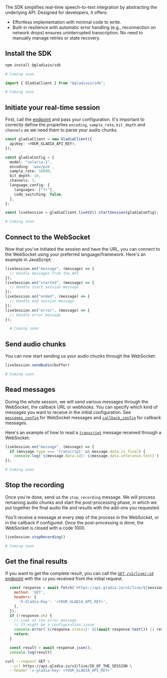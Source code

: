 
The SDK simplifies real-time speech-to-text integration by abstracting the underlying API. Designed for developers, it offers:
- Effortless implementation with minimal code to write.
- Built-in resilience with automatic error handling (e.g., reconnection on network drops) ensures uninterrupted transcription. No need to manually manage retries or state recovery.

## Install the SDK

<CodeGroup>

```sh JavaScript
npm install @gladiaio/sdk
```

```sh Python
# Coming soon
```

</CodeGroup>

<CodeGroup>

```javascript JavaScript
import { GladiaClient } from "@gladiaio/sdk";
```

```python Python
# Coming soon
```

</CodeGroup>

## Initiate your real-time session

First, call the [ endpoint](/api-reference/v2/live/init) and pass your configuration.
It's important to correctly define the properties `encoding`, `sample_rate`, `bit_depth` and `channels` as we need them to parse your audio chunks.

<CodeGroup>

```typescript JavaScript
const gladiaClient = new GladiaClient({
  apiKey: <YOUR_GLADIA_API_KEY>,
});

const gladiaConfig = {
  model: "solaria-1",
  encoding: 'wav/pcm',
  sample_rate: 16000,
  bit_depth: 16,
  channels: 1,
  language_config: {
    languages: ["fr"],
    code_switching: false,
  },
};

const liveSession = gladiaClient.liveV2().startSession(gladiaConfig);
```

```python Python
# Coming soon
```

</CodeGroup>


## Connect to the WebSocket

Now that you've initiated the session and have the URL, you can connect to the WebSocket using your preferred language/framework. Here's an example in JavaScript:

<CodeGroup>

```typescript JavaScript
liveSession.on("message", (message) => {
  // Handle messages from the API
});
liveSession.on("started", (message) => {
  // Handle start session message
});
liveSession.on("ended", (message) => {
  // Handle end session message
});
liveSession.on("error", (message) => {
  // Handle error message
});
```

```python Python
  # Coming soon
```

</CodeGroup>

## Send audio chunks

You can now start sending us your audio chunks through the WebSocket:

<CodeGroup>


```typescript JavaScript
liveSession.sendAudio(buffer)
```

```python Python
# Coming soon
```

</CodeGroup>

## Read messages
During the whole session, we will send various messages through the WebSocket, the callback URL or webhooks. You can specify which kind of messages you want to receive in the initial configuration. See [`messages_config`](/api-reference/v2/live/init) for WebSocket messages and [`callback_config`](/api-reference/v2/live/init) for callback messages.

Here's an example of how to read a [`transcript`](/api-reference/v2/live/message/transcript) message received through a WebSocket:

<CodeGroup>

```javascript JavaScript
liveSession.on("message", (message) => {
  if (message.type === 'transcript' && message.data.is_final) {
    console.log(`${message.data.id}: ${message.data.utterance.text}`)
});
```

```python Python
# Coming soon
```
</CodeGroup>

<PartialsTip />

## Stop the recording

Once you're done, send us the `stop_recording` message. We will process remaining audio chunks and start the post-processing phase, in which we put together the final audio file and results with the add-ons you requested.

You'll receive a message at every step of the process in the WebSocket, or in the callback if configured. Once the post-processing is done, the WebSocket is closed with a code 1000.

<CodeGroup>


```javascript JavaScript
liveSession.stopRecording()
```

```python Python
# Coming soon
```

</CodeGroup>

## Get the final results

If you want to get the complete result, you can call the [`GET /v2/live/:id` endpoint](/api-reference/v2/live/get) with the `id` you received from the initial request.

<CodeGroup>

```javascript JavaScript
  const response = await fetch(`https://api.gladia.io/v2/live/${sessionId}`, {
    method: 'GET',
    headers: {
      'X-Gladia-Key': '<YOUR_GLADIA_API_KEY>',
    },
  });
  if (!response.ok) {
    // Look at the error message
    // It might be a configuration issue
    console.error(`${response.status}: ${(await response.text()) || response.statusText}`)
    return;
  }

  const result = await response.json();
  console.log(result)
```


```bash cURL
curl --request GET \
  --url https://api.gladia.io/v2/live/ID_OF_THE_SESSION \
  --header 'x-gladia-key: <YOUR_GLADIA_API_KEY>'
```

</CodeGroup>